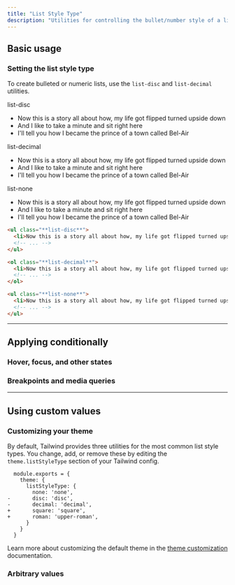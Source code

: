 ```yaml
---
title: "List Style Type"
description: "Utilities for controlling the bullet/number style of a list."
---
```




## Basic usage

### Setting the list style type

To create bulleted or numeric lists, use the `list-disc` and `list-decimal` utilities.

<Example>
  <div class="flex flex-col gap-8">
    <div>
      <span class="font-medium text-sm text-zinc-500 font-mono mb-3 dark:text-zinc-400">list-disc</span>
      <ul class="list-disc list-inside text-zinc-900 dark:text-zinc-200">
        <li>Now this is a story all about how, my life got flipped turned upside down</li>
        <li>And I like to take a minute and sit right here</li>
        <li>I'll tell you how I became the prince of a town called Bel-Air </li>
      </ul>
    </div>
    <div>
      <span class="font-medium text-sm text-zinc-500 font-mono mb-3 dark:text-zinc-400">list-decimal</span>
      <ul class="list-decimal list-inside text-zinc-900 dark:text-zinc-200">
        <li>Now this is a story all about how, my life got flipped turned upside down</li>
        <li>And I like to take a minute and sit right here</li>
        <li>I'll tell you how I became the prince of a town called Bel-Air </li>
      </ul>
    </div>
    <div>
      <span class="font-medium text-sm text-zinc-500 font-mono mb-3 dark:text-zinc-400">list-none</span>
      <ul class="list-none list-inside text-zinc-900 dark:text-zinc-200">
        <li>Now this is a story all about how, my life got flipped turned upside down</li>
        <li>And I like to take a minute and sit right here</li>
        <li>I'll tell you how I became the prince of a town called Bel-Air </li>
      </ul>
    </div>
  </div>
</Example>

```html
<ul class="**list-disc**">
  <li>Now this is a story all about how, my life got flipped turned upside down</li>
  <!-- ... -->
</ul>

<ol class="**list-decimal**">
  <li>Now this is a story all about how, my life got flipped turned upside down</li>
  <!-- ... -->
</ol>

<ul class="**list-none**">
  <li>Now this is a story all about how, my life got flipped turned upside down</li>
  <!-- ... -->
</ul>
```

---

## <Heading ignore>Applying conditionally</Heading>

### <Heading ignore>Hover, focus, and other states</Heading>

<HoverFocusAndOtherStates defaultClass="list-none" featuredClass="list-disc" element="ul" />

### <Heading ignore>Breakpoints and media queries</Heading>

<BreakpointsAndMediaQueries defaultClass="list-none" featuredClass="list-disc" element="ul" />

---

## Using custom values

### Customizing your theme

By default, Tailwind provides three utilities for the most common list style types. You change, add, or remove these by editing the `theme.listStyleType` section of your Tailwind config.

```diff-js tailwind.config.js
  module.exports = {
    theme: {
      listStyleType: {
        none: 'none',
-       disc: 'disc',
-       decimal: 'decimal',
+       square: 'square',
+       roman: 'upper-roman',
      }
    }
  }
```

Learn more about customizing the default theme in the [theme customization](/docs/theme#customizing-the-default-theme) documentation.

### Arbitrary values

<ArbitraryValues property="list-style-type" featuredClass="list-[upper-roman]" element="ul" />
